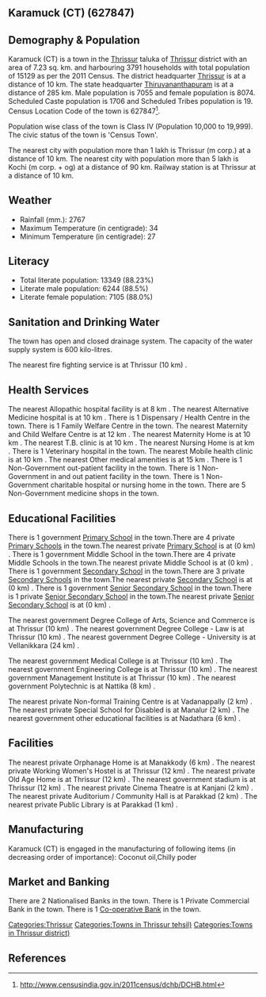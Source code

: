 {{Infobox settlement
| name=Karamuck (CT)
| native_name=
| native_name_lang=
| other_name=
| nickname=
| settlement_type=Town
| image_skyline=
| image_alt=
| image_caption=
| pushpin_map=India Kerala
| pushpin_label_position=right
| pushpin_map_alt=
| pushpin_map_caption=Location in Kerala, India
| latd=
| latm=
| lats=
| latNS=
| longd=
| longm=
| longs=
| longEW=
| coordinates_display=inline,title
| subdivision_type=Country
| subdivision_name={{flag|India}}
| subdivision_type1=[[States and territories of India|State]]
| subdivision_name1=Kerala 
| subdivision_type2=[[List of districts of India|District]]
| subdivision_name2=Thrissur
| subdivision_type3=Tahsil
| subdivision_name3=Thrissur
| website=
| established_title=<!-- Established -->
| established_date=
| founder=
| named_for=
| government_type=
| governing_body=
| unit_pref=Metric
| area_footnotes=
| area_rank=
| area_total_km2=7.23
| elevation_footnotes=
| elevation_m=
| population_total=15129
| population_as_of=2011
| population_rank=
| population_density_km2=2092
| population_demonym=
| population_footnotes=
| demographics_type1=Languages=
| demographics1_title1=Official=
| demographics1_info1=[[Malayalam language|Malayalam]]
| timezone1=[[Indian Standard Time|IST]]
| utc_offset1==+5:30
| postal_code_type=[[Postal Index Number|PIN]]
| postal_code=
| area_code_type=Telephone code
| area_code=
| registration_plate=
| blank1_name_sec1=Nearest city
| blank1_info_sec1=[[Thrissur (m corp.)]]
| blank2_name_sec1=[[Human sex ratio|Sex ratio]]
| blank2_info_sec1=1144
| blank3_name_sec1=Literacy
| blank3_info_sec1=88.23%
| blank1_name_sec2=[[2011 Census of India|2011 census]] code
| blank1_info_sec2=627847
| footnotes=
}}

== Karamuck (CT) (627847) ==

== Demography & Population ==

Karamuck (CT) is a town in the [[Thrissur]] taluka of [[Thrissur]] district with an area of 7.23 sq. km. and harbouring 3791 households with total population of 15129 as per the 2011 Census. The district headquarter [[Thrissur]] is at a distance of 10 km. The state headquarter [[Thiruvananthapuram]] is at a distance of 285 km. Male population is 7055 and female population is 8074. Scheduled Caste population is 1706 and Scheduled Tribes population is 19. Census Location Code of the town is 627847<ref>http://www.censusindia.gov.in/2011census/dchb/DCHB.html</ref>.

Population wise class of the town is Class IV (Population 10,000 to 19,999).
The civic status of the town is 'Census Town'.

The nearest city with population more than 1 lakh is Thrissur (m corp.) at a distance of 10 km. The nearest city with population more than 5 lakh is Kochi (m corp. + og)  at a distance of 90 km. Railway station is at Thrissur at a distance of 10 km.


== Weather ==  
* Rainfall (mm.): 2767 
* Maximum Temperature (in centigrade): 34
* Minimum Temperature (in centigrade): 27


== Literacy ==  
* Total literate population: 13349 (88.23%)
* Literate male population: 6244 (88.5%)
* Literate female population: 7105 (88.0%)


== Sanitation and Drinking Water ==  
The town has open and closed drainage system.
The capacity of the water supply system is 600 kilo-litres.

The nearest fire fighting service is at Thrissur (10 km) .


== Health Services ==
The nearest Allopathic hospital facility is at 8 km .
The nearest Alternative Medicine hospital is at 10 km .
There is 1 Dispensary / Health Centre in the town.
There is 1 Family Welfare Centre in the town.
The nearest Maternity and Child Welfare Centre is at 12 km .
The nearest Maternity Home is at 10 km .
The nearest T.B. clinic is at 10 km .
The nearest Nursing Home is at  km .
There is 1 Veterinary hospital in the town.
The nearest Mobile health clinic is at 10 km .
The nearest Other medical amenities is at 15 km .
There is 1 Non-Government out-patient facility in the town.
There is 1 Non-Government in and out patient facility in the town.
There is 1 Non-Government charitable hospital or nursing home in the town.
There are 5 Non-Government medicine shops in the town.


== Educational Facilities ==
There is 1 government [[Primary School]] in the town.There are 4 private [[Primary School]]s in the town.The nearest private [[Primary School]] is at  (0 km) .
There is 1 government Middle School in the town.There are 4 private Middle Schools in the town.The nearest private Middle School is at  (0 km) .
There is 1 government [[Secondary School]] in the town.There are 3 private [[Secondary School]]s in the town.The nearest private [[Secondary School]] is at  (0 km) .
There is 1 government [[Senior Secondary School]] in the town.There is 1 private [[Senior Secondary School]] in the town.The nearest private [[Senior Secondary School]] is at  (0 km) .
 
 
 
 
 
The nearest government Degree College of Arts, Science and Commerce is at Thrissur (10 km) .
The nearest government Degree College - Law is at Thrissur (10 km) .
The nearest government Degree College - University is at Vellanikkara (24 km) .
 
The nearest government Medical College is at Thrissur (10 km) .
The nearest government Engineering College is at Thrissur (10 km) .
The nearest government Management Institute is at Thrissur (10 km) .
The nearest government Polytechnic is at Nattika (8 km) .
 
The nearest private Non-formal Training Centre is at Vadanappally  (2 km) .
The nearest private Special School for Disabled is at Manalur  (2 km) .
The nearest government other educational facilities is at Nadathara (6 km) .


== Facilities ==
The nearest private Orphanage Home is at Manakkody (6 km) .
The nearest private Working Women's Hostel is at Thrissur (12 km) .
The nearest private Old Age Home is at Thrissur (12 km) .
The nearest government stadium is at Thrissur (12 km) .
The nearest private Cinema Theatre is at Kanjani (2 km) .
The nearest private Auditorium / Community Hall is at Parakkad (2 km) .
The nearest private Public Library is at Parakkad  (1 km) .


== Manufacturing ==
Karamuck (CT) is engaged in the manufacturing of following items (in decreasing order of importance): Coconut oil,Chilly poder


== Market and Banking ==
There are 2 Nationalised Banks in the town.
There is 1 Private Commercial Bank in the town.
There is 1 [[Co-operative Bank]] in the town.




[[Categories:Thrissur]]
[[Categories:Towns in Thrissur tehsil)]]
[[Categories:Towns in Thrissur district)]]


== References ==
{{Reflist}}


